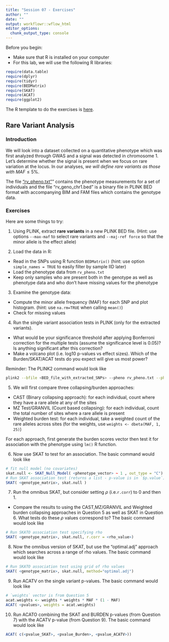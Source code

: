```yaml
---
title: "Session 07 - Exercises"
author: ""
date: ""
output: workflowr::wflow_html
editor_options:
  chunk_output_type: console
---
```

Before you begin:

* Make sure that R is installed on your computer
* For this lab, we will use the following R libraries:
```r
require(data.table)
require(dplyr)
require(tidyr)
require(BEDMatrix)
require(SKAT)
require(ACAT)
require(ggplot2)
```

The R template to do the exercises is [here](https://github.com/joellembatchou/SISG2022_Association_Mapping/tree/master/code).

## Rare Variant Analysis

### Introduction
We will look into a dataset collected on a quantitative phenotype which was first analyzed through GWAS and a signal was detected in chromosome 1. Let's determine whether the signal is present when we focus on rare variation at the locus. In our analyses, *we will define rare variants as those with* $MAF \leq 5\%$.

The file ["rv_pheno.txt"](https://github.com/joellembatchou/SISG2022_Association_Mapping/tree/master/data)” contains the phenotype measurements for a set of individuals and the file "rv_geno_chr1.bed" is a binary file in PLINK BED format with accompanying BIM and FAM files which contains the genotype data.

### Exercises
Here are some things to try:

1.  Using PLINK, extract **rare variants** in a new PLINK BED file.
(Hint: use options `--max-maf` to select rare variants and `--maj-ref force` so that the minor allele is the effect allele)
  

2. Load the data in R: 

  * Read in the SNPs using R function `BEDMatrix()` (hint: use option `simple_names = TRUE` to easily filter by sample IID later)
  * Load the phenotype data from `rv_pheno.txt`
  * Keep only samples who are present both in the genotype as well as phenotype data and who don't have missing values for the phenotype

3. Examine the genotype data:
  * Compute the minor allele frequency (MAF) for each SNP and plot histogram. (hint: use `na.rm=TRUE` when calling `mean()`)
  * Check for missing values
  
4. Run the single variant association tests in PLINK (only for the extracted variants).
  * What would be your significance threshold after applying Bonferroni correction for the multiple tests (assume the significance level is 0.05)? Is anything significant after this correction?
  * Make a volcano plot (i.e. log10 p-values vs effect sizes). Which of the Burden/SKAT/ACAT tests do you expect will give us most power? 

Reminder: The PLINK2 command would look like
```bash
plink2 --bfile <BED_file_with_extracted_SNPs> --pheno rv_pheno.txt --pheno-name <pheno_name> --glm allow-no-covars --out <output_prefix>
```

5. We will first compare three collapsing/burden approaches:
  * CAST (Binary collapsing approach): for each individual, count where they have a rare allele at any of the sites
  * MZ Test/GRANVIL (Count based collapsing): for each individual, count the total number of sites where a rare allele is present
  * Weighted burden test: for each individual, take a weighted count of the rare alleles across sites (for the weights, use `weights <- dbeta(MAF, 1, 25)`)

For each approach, first generate the burden scores vector then test it for association with the phenotype using `lm()` R function. 

6. Now use SKAT to test for an association. 
The basic command would look like
```r
# fit null model (no covariates)
skat.null <- SKAT_Null_Model( <phenotype_vector> ~ 1 , out_type = "C")
# Run SKAT association test (returns a list - p-value is in `$p.value`)
SKAT( <genotype_matrix>, skat.null )
```

7. Run the omnibus SKAT, but consider setting $\rho$ (i.e.`r.corr`) to 0 and then 1. 
  * Compare the results to using the CAST,MZ/GRANVIL and Weighted burden collapsing approaches in Question 5 as well as SKAT in Question 6. What tests do these $\rho$ values correspond to?
The basic command would look like
```r
# Run SKATO association test specifying rho
SKAT( <genotype_matrix>, skat.null, r.corr = <rho_value>)
```

8. Now the omnibus version of SKAT, but use the “optimal.adj” approach which searches across a range of rho values.
The basic command would look like
```r
# Run SKATO association test using grid of rho values
SKAT( <genotype_matrix>, skat.null, method="optimal.adj")
```

9. Run ACATV on the single variant p-values.
The basic command would look like
```r
# `weights` vector is from Question 5
acat.weights <- weights * weights * MAF * (1 - MAF)
ACAT( <pvalues>, weights = acat.weights)
```

10. Run ACATO combining the SKAT and BURDEN p-values (from Question 7) with the ACATV p-value (from Question 9).
The basic command would look like
```r
ACAT( c(<pvalue_SKAT>, <pvalue_Burden>, <pvalue_ACATV>))
```
